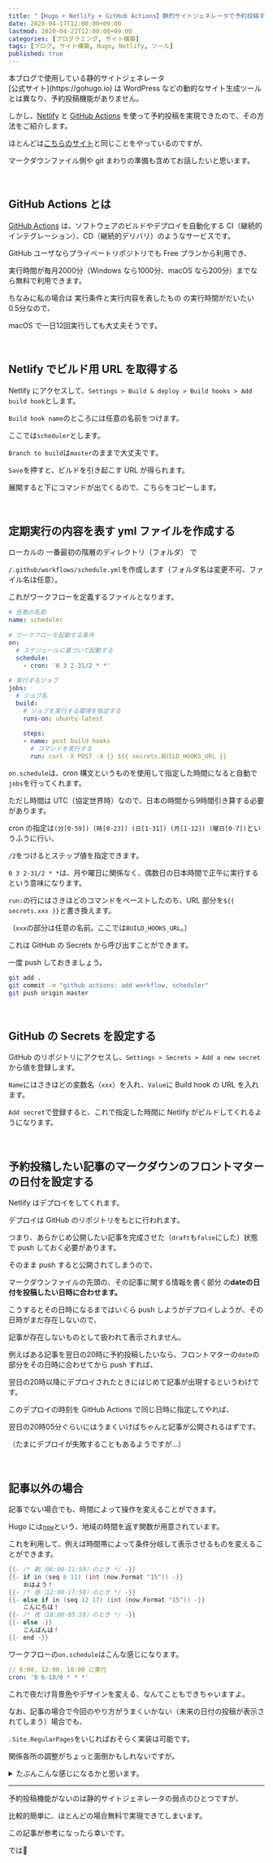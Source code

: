 ```yaml
---
title: "【Hugo + Netlify + GitHub Actions】静的サイトジェネレータで予約投稿する"
date: 2020-04-17T12:00:00+09:00
lastmod: 2020-04-22T12:00:00+09:00
categories: [プログラミング, サイト構築]
tags: [ブログ, サイト構築, Hugo, Netlify, ツール]
published: true
---
```


<p>
<tltp label="Hugo">本ブログで使用している静的サイトジェネレータ<br/>[公式サイト](https://gohugo.io)</tltp>
は WordPress などの動的なサイト生成ツールとは異なり、予約投稿機能がありません。
</p>

しかし、[Netlify](https://www.netlify.com/) と [GitHub Actions](https://github.co.jp/features/actions) を使って予約投稿を実現できたので、その方法をご紹介します。

ほとんどは[こちらのサイト](https://blog.5ebec.dev/posts/netlify-github-actions-%E3%81%A7-hugo-%E8%A3%BD%E3%83%96%E3%83%AD%E3%82%B0%E3%81%AE%E4%BA%88%E7%B4%84%E6%8A%95%E7%A8%BF/)と同じことをやっているのですが、

マークダウンファイル側や git まわりの準備も含めてお話したいと思います。

<!--more-->

<relpos link="ssg-toha" />

<br/>

## GitHub Actions とは

[GitHub Actions](https://github.co.jp/features/actions) は、ソフトウェアのビルドやデプロイを自動化する CI（継続的インテグレーション）、CD（継続的デリバリ）のようなサービスです。

GitHub ユーザならプライベートリポジトリでも Free プランから利用でき、

実行時間が毎月2000分（Windows なら1000分、macOS なら200分）までなら無料で利用できます。

<p>
ちなみに私の場合は
<tltp label="ワークフロー">実行条件と実行内容を表したもの</tltp>
の実行時間がだいたい0.5分なので、
</p>

macOS で一日12回実行しても大丈夫そうです。

<br/>

## Netlify でビルド用 URL を取得する

Netlify にアクセスして、`Settings > Build & deploy > Build hooks > Add build hook`とします。

<postimage src="add-build-hook" ext="png" alt="Build hook 追加" />

`Build hook name`のところには任意の名前をつけます。

ここでは`scheduler`とします。

`Branch to build`は`master`のままで大丈夫です。

`Save`を押すと、ビルドを引き起こす URL が得られます。

<postimage src="build-hook-command" ext="png" alt="Build hook コマンド" />

展開すると下にコマンドが出てくるので、こちらをコピーします。

<br/>

## 定期実行の内容を表す yml ファイルを作成する

<p>
ローカルの
<tltp label="ルートディレクトリ">一番最初の階層のディレクトリ（フォルダ）</tltp>
で
</p>

`/.github/workflows/schedule.yml`を作成します（フォルダ名は変更不可、ファイル名は任意）。

これがワークフローを定義するファイルとなります。

```yml name=/.github/workflows/schedule.yml
# 任意の名前
name: scheduler
　
# ワークフローを起動する条件
on:
  # スケジュールに基づいて起動する
  schedule:
    - cron: '0 3 2-31/2 * *'
　
# 実行するジョブ
jobs:
  # ジョブ名
  build:
    # ジョブを実行する環境を指定する
    runs-on: ubuntu-latest
　
    steps:
    - name: post build hooks
      # コマンドを実行する
      run: curl -X POST -d {} ${{ secrets.BUILD_HOOKS_URL }}
```

`on.schedule`は、cron 構文というものを使用して指定した時間になると自動で`jobs`を行ってくれます。

ただし時間は UTC（協定世界時）なので、日本の時間から9時間引き算する必要があります。

cron の指定は`(分[0-59]) (時[0-23]) (日[1-31]) (月[1-12]) (曜日[0-7])`というふうに行い、

`/2`をつけるとステップ値を指定できます。

`0 3 2-31/2 * *`は、月や曜日に関係なく、偶数日の日本時間で正午に実行するという意味になります。

`run:`の行にはさきほどのコマンドをペーストしたのち、URL 部分を`${{ secrets.xxx }}`と書き換えます。

（`xxx`の部分は任意の名前。ここでは`BUILD_HOOKS_URL`。）

これは GitHub の Secrets から呼び出すことができます。

一度 push しておきましょう。

```bash hide_nums
git add .
git commit -m "github actions: add workflow, scheduler"
git push origin master
```

<br/>

## GitHub の Secrets を設定する

GitHub のリポジトリにアクセスし、`Settings > Secrets > Add a new secret`から値を登録します。

<postimage src="github-secret" ext="png" alt="GitHub Secrets" />

`Name`にはさきほどの変数名（`xxx`）を入れ、`Value`に Build hook の URL を入れます。

`Add secret`で登録すると、これで指定した時間に Netlify がビルドしてくれるようになります。

<relpos link="netlify-deploy-css-js" />

<br/>

## 予約投稿したい記事のマークダウンのフロントマターの日付を設定する

Netlify はデプロイをしてくれます。

デプロイは GitHub のリポジトリをもとに行われます。

つまり、あらかじめ公開したい記事を完成させた（`draft`も`false`にした）状態で push しておく必要があります。

そのまま push すると公開されてしまうので、

<p>
<tltp label="フロントマター">マークダウンファイルの先頭の、その記事に関する情報を書く部分</tltp>
の<strong><icode>date</icode>の日付を投稿したい日時に合わせます。
</strong></p>

こうするとその日時になるまではいくら push しようがデプロイしようが、その日時がまだ存在しないので、

記事が存在しないものとして扱われて表示されません。

例えばある記事を翌日の20時に予約投稿したいなら、フロントマターの`date`の部分をその日時に合わせてから push すれば、

翌日の20時以降にデプロイされたときにはじめて記事が出現するというわけです。

このデプロイの時刻を GitHub Actions で同じ日時に指定してやれば、

翌日の20時05分ぐらいにはうまくいけばちゃんと記事が公開されるはずです。

（たまにデプロイが失敗することもあるようですが…）

<br/>

## 記事以外の場合

記事でない場合でも、時間によって操作を変えることができます。

Hugo には[`now`](https://gohugo.io/functions/now/)という、地域の時間を返す関数が用意されています。

これを利用して、例えば時間帯によって条件分岐して表示させるものを変えることができます。

```go
{{- /* 朝（06:00-11:59）のとき */ -}}
{{- if in (seq 6 11) (int (now.Format "15")) -}}
    おはよう！
{{- /* 昼（12:00-17:59）のとき */ -}}
{{- else if in (seq 12 17) (int (now.Format "15")) -}}
    こんにちは！
{{- /* 夜（18:00-05:59）のとき */ -}}
{{- else -}}
    こんばんは！
{{- end -}}
```

ワークフローの`on.schedule`はこんな感じになります。

```yml
// 6:00, 12:00, 18:00 に実行
cron: '0 6-18/6 * * *'
```

これで夜だけ背景色やデザインを変える、なんてこともできちゃいますよ。

なお、記事の場合で今回のやり方がうまくいかない（未来の日付の投稿が表示されてしまう）場合でも、

`.Site.RegularPages`をいじればおそらく実装は可能です。

関係各所の調整がちょっと面倒かもしれないですが。

<details>
<summary>たぶんこんな感じになるかと思います。</summary><br/>次のコードを必ず通る場所に置きます。

```go
{{ range .Site.RegularPages }}
    {{ if .PublishDate.Before now }}
        {{ .Scratch.Add "existing_pages" (slice .) }}
    {{ end }}
{{ end }}
```

これ以外のすべての`.Site.RegularPages`を

`.Scratch.Get "existing_pages"`に書き換えます。

</details>

<relpos link="add-toc" />

---

予約投稿機能がないのは静的サイトジェネレータの弱点のひとつですが、

比較的簡単に、ほとんどの場合無料で実現できてしまいます。

この記事が参考になったら幸いです。

では👋
